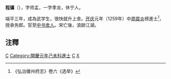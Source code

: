 '''程骧'''（{{bd|?||?||}}），字师孟，一字季龙，休宁人。

端平三年，成為武学生，很快就升上舍。[[开庆|开庆]]元年（1259年）中[[周震炎|周震炎]]榜進士<ref>《弘治徽州府志》卷六《选举》</ref>，授承务郎。官至[[中书舍人|中书舍人]]。宋亡後，浪跡江湖。

==注釋==
{{reflist}}
[[Category:宋朝政治人物|C]]
[[Category:開慶元年己未科進士|Category:開慶元年己未科進士]]
[[Category:休寧人|C]]
[[Category:程姓|X]]